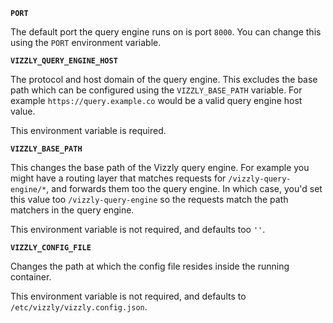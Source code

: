 **`PORT`**

The default port the query engine runs on is port `8000`. You can change this using the `PORT` environment variable.

**`VIZZLY_QUERY_ENGINE_HOST`**

The protocol and host domain of the query engine. This excludes the base path which can be configured using the `VIZZLY_BASE_PATH` variable.
For example `https://query.example.co` would be a valid query engine host value.

This environment variable is required.

**`VIZZLY_BASE_PATH`**

This changes the base path of the Vizzly query engine. For example you might have a routing layer that matches requests for `/vizzly-query-engine/*`, and forwards them too the
query engine. In which case, you'd set this value too `/vizzly-query-engine` so the requests match the path matchers in the query engine.

This environment variable is not required, and defaults too `''`.

**`VIZZLY_CONFIG_FILE`**

Changes the path at which the config file resides inside the running container.

This environment variable is not required, and defaults to `/etc/vizzly/vizzly.config.json`.